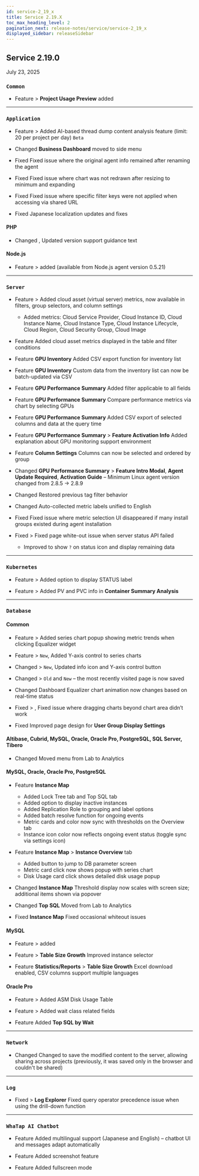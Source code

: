 ```yaml
---
id: service-2_19_x
title: Service 2.19.X
toc_max_heading_level: 2
pagination_next: release-notes/service/service-2_19_x
displayed_sidebar: releaseSidebar
---
```


## Service 2.19.0

July 23, 2025

<div class='indentTab'>

### `Common`

- <Status priority='1'>Feature</Status> <Cmdname sid="my_usage" className="uitext" /> &gt; **Project Usage Preview** added

---

### `Application`

- <Status priority='1'>Feature</Status> <Cmdname sid="side_agentsConfiguration" className="uitext" /> &gt; <Cmdname sid="side_threadList" className="uitext" /> Added AI-based thread dump content analysis feature (limit: 20 per project per day) <code class="Beta">Beta</code>

- <Status priority='1'>Changed</Status> **Business Dashboard** moved to side menu

- <Status priority='0'>Fixed</Status> <Cmdname sid="agent_list" className="uitext" /> Fixed issue where the original agent info remained after renaming the agent

- <Status priority='0'>Fixed</Status> <Cmdname sid="speed_chart" className="uitext" /> Fixed issue where chart was not redrawn after resizing to minimum and expanding

- <Status priority='0'>Fixed</Status> <Cmdname sid="transaction_map" className="uitext" /> Fixed issue where specific filter keys were not applied when accessing via shared URL

- <Status priority='0'>Fixed</Status> <Cmdname sid="side_agentSetting" className="uitext" /> Japanese localization updates and fixes

#### PHP

- <Status priority='1'>Changed</Status> <Cmdname sid="add_project" className="uitext" />, <Cmdname sid="TTL07075" className="uitext" /> Updated version support guidance text

#### Node.js

- <Status priority='1'>Feature</Status> <Cmdname sid="side_agentsConfiguration" className="uitext" /> &gt; <Cmdname sid="side_systemGarbageCollection" className="uitext" /> added (available from Node.js agent version 0.5.21)

---

### `Server`

- <Status priority='1'>Feature</Status> <Cmdname sid="side_dashboard" className="uitext" /> &gt; <Cmdname sid="side_serverInventoryMap" className="uitext" /> Added cloud asset (virtual server) metrics, now available in filters, group selectors, and column settings

    - Added metrics: Cloud Service Provider, Cloud Instance ID, Cloud Instance Name, Cloud Instance Type, Cloud Instance Lifecycle, Cloud Region, Cloud Security Group, Cloud Image

- <Status priority='1'>Feature</Status> <Cmdname sid="side_serverInventory" className="uitext" /> Added cloud asset metrics displayed in the table and filter conditions

- <Status priority='1'>Feature</Status> **GPU Inventory** Added CSV export function for inventory list

- <Status priority='1'>Feature</Status> **GPU Inventory** Custom data from the inventory list can now be batch-updated via CSV

- <Status priority='1'>Feature</Status> **GPU Performance Summary** Added filter applicable to all fields

- <Status priority='1'>Feature</Status> **GPU Performance Summary** Compare performance metrics via chart by selecting GPUs

- <Status priority='1'>Feature</Status> **GPU Performance Summary** Added CSV export of selected columns and data at the query time

- <Status priority='1'>Feature</Status> **GPU Performance Summary** &gt; **Feature Activation Info** Added explanation about GPU monitoring support environment

- <Status priority='1'>Feature</Status> **Column Settings** Columns can now be selected and ordered by group

- <Status priority='1'>Changed</Status> **GPU Performance Summary** &gt; **Feature Intro Modal**, **Agent Update Required**, **Activation Guide** – Minimum Linux agent version changed from 2.8.5 → 2.8.9

- <Status priority='1'>Changed</Status> <Cmdname sid="side_serverList" className="uitext" /> Restored previous tag filter behavior

- <Status priority='1'>Changed</Status> <Cmdname sid="side_serverInventory" className="uitext" /> Auto-collected metric labels unified to English

- <Status priority='0'>Fixed</Status> Fixed issue where metric selection UI disappeared if many install groups existed during agent installation

- <Status priority='0'>Fixed</Status> <Cmdname sid="side_serverList" className="uitext" /> &gt; <Cmdname sid="side_serverDetail" className="uitext" /> Fixed page white-out issue when server status API failed

    - Improved to show `?` on status icon and display remaining data

---

### `Kubernetes`

- <Status priority='1'>Feature</Status> <Cmdname sid="side_dashboard" className="uitext" /> &gt; <Cmdname sid="container_map" className="uitext" /> Added option to display STATUS label

- <Status priority='1'>Feature</Status> <Cmdname sid="side_workload" className="uitext" /> &gt; <Cmdname sid="podList" className="uitext" /> Added PV and PVC info in **Container Summary Analysis**

---

### `Database`

#### Common

- <Status priority='1'>Feature</Status> <Cmdname sid="side_dashboard" className="uitext" /> &gt; <Cmdname sid="side_multiInstance" className="uitext" /> Added series chart popup showing metric trends when clicking Equalizer widget

- <Status priority='1'>Feature</Status> <Cmdname sid="side_dashboard" className="uitext" /> &gt; <Cmdname sid="side_dbMonitoring" className="uitext" /> <code class="newfunc">New</code>, <Cmdname sid="side_multiInstance" className="uitext" /> Added Y-axis control to series charts

- <Status priority='1'>Changed</Status> <Cmdname sid="side_dashboard" className="uitext" /> &gt; <Cmdname sid="side_dbMonitoring" className="uitext" /> <code class="newfunc">New</code>, <Cmdname sid="side_multiInstance" className="uitext" /> Updated info icon and Y-axis control button

- <Status priority='1'>Changed</Status> <Cmdname sid="side_dashboard" className="uitext" /> &gt; <Cmdname sid="side_dbMonitoring" className="uitext" /> <code class='oldfunc'>Old</code> and <code class="newfunc">New</code> – the most recently visited page is now saved

- <Status priority='1'>Changed</Status> Dashboard Equalizer chart animation now changes based on real-time status

- <Status priority='0'>Fixed</Status> <Cmdname sid="side_dashboard" className="uitext" /> &gt; <Cmdname sid="side_multiInstance" className="uitext" />, <Cmdname sid="side_slowQueryLog" className="uitext" /> Fixed issue where dragging charts beyond chart area didn’t work

- <Status priority='0'>Fixed</Status> Improved page design for **User Group Display Settings**

#### Altibase, Cubrid, MySQL, Oracle, Oracle Pro, PostgreSQL, SQL Server, Tibero

- <Status priority='1'>Changed</Status> <Cmdname sid="side_dbScriptManager" className="uitext" /> Moved menu from Lab to Analytics

#### MySQL, Oracle, Oracle Pro, PostgreSQL

- <Status priority='1'>Feature</Status> **Instance Map**

    - Added Lock Tree tab and Top SQL tab
    - Added option to display inactive instances
    - Added Replication Role to grouping and label options
    - Added batch resolve function for ongoing events
    - Metric cards and color now sync with thresholds on the Overview tab
    - Instance icon color now reflects ongoing event status (toggle sync via settings icon)

- <Status priority='1'>Feature</Status> **Instance Map** &gt; **Instance Overview** tab

    - Added button to jump to DB parameter screen
    - Metric card click now shows popup with series chart
    - Disk Usage card click shows detailed disk usage popup

- <Status priority='1'>Changed</Status> **Instance Map** Threshold display now scales with screen size; additional items shown via popover

- <Status priority='1'>Changed</Status> **Top SQL** Moved from Lab to Analytics

- <Status priority='0'>Fixed</Status> **Instance Map** Fixed occasional whiteout issues

#### MySQL

- <Status priority='1'>Feature</Status> <Cmdname sid="side_analysis" className="uitext" /> &gt; <Cmdname sid="side_sessionHistory" className="uitext" /> added

- <Status priority='1'>Feature</Status> <Cmdname sid="reportStat" className="uitext" /> &gt; **Table Size Growth** Improved instance selector

- <Status priority='1'>Feature</Status> **Statistics/Reports** &gt; **Table Size Growth** Excel download enabled, CSV columns support multiple languages

#### Oracle Pro

- <Status priority='1'>Feature</Status> <Cmdname sid="reportStat" className="uitext" /> &gt; <Cmdname sid="side_tableSpace" className="uitext" /> Added ASM Disk Usage Table

- <Status priority='1'>Feature</Status> <Cmdname sid="side_reportStat" className="uitext" /> &gt; <Cmdname sid="side_dbSqlStat" className="uitext" /> Added wait class related fields

- <Status priority='1'>Feature</Status> Added **Top SQL by Wait**

---

### `Network`

- <Status priority='1'>Changed</Status> <Cmdname sid="MNU06848" className="uitext" /> Changed to save the modified content to the server, allowing sharing across projects (previously, it was saved only in the browser and couldn't be shared)

---

### `Log`

- <Status priority='0'>Fixed</Status> <Cmdname sid="side_log" className="uitext" /> &gt; **Log Explorer** Fixed query operator precedence issue when using the drill-down function

---

### `WhaTap AI Chatbot`

- <Status priority='1'>Feature</Status> Added multilingual support (Japanese and English) – chatbot UI and messages adapt automatically

- <Status priority='1'>Feature</Status> Added screenshot feature

- <Status priority='1'>Feature</Status> Added fullscreen mode

</div> 